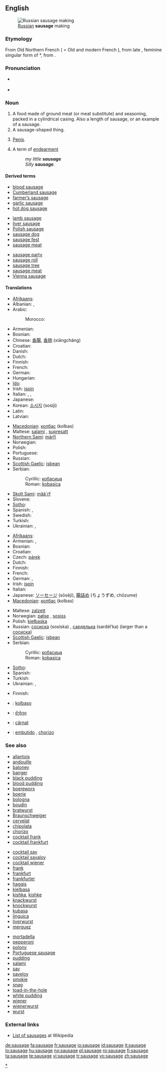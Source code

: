 {{wikipedia}}
==English==
[[Image:Russian Sausage Making.jpg|thumb|right|[[Russian]] '''sausage''' making]]

===Etymology===
From Old Northern French {{term|saussiche}} ( = Old and modern French {{term|saucisse}}), from late {{etyl|la}} {{term|salsicia}}, feminine singular form of *{{term||salsicius}}, from {{term|salsus||salted}}.

===Pronunciation===
* {{a|UK}} {{IPA|/ˈsɒsɪdʒ/}}
* {{audio|en-us-sausage.ogg|Audio (US)}}

===Noun===
{{en-noun}}

# A food made of ground meat (or meat substitute) and seasoning, packed in a cylindrical casing. Also a length of sausage, or an example of a sausage.
# A sausage-shaped thing.
# {{colloquial}} [[penis|Penis]].
# A term of [[endearment]]
#: ''my little '''sausage'''''
#: ''Silly '''sausage'''.''

====Derived terms====
{{top3}}
* [[blood sausage]]
* [[Cumberland sausage]]
* [[farmer's sausage|farmer’s sausage]]
* [[garlic sausage]]
* [[hot dog sausage]]
{{mid3}}
* [[lamb sausage]]
* [[liver sausage]]
* [[Polish sausage]]
* [[sausage dog]]
* [[sausage fest]]
* [[sausage meat]]
{{mid3}}
* [[sausage party]]
* [[sausage roll]]
* [[sausage tree]]
* [[sausage meat]]
* [[Vienna sausage]]
{{bottom}}

====Translations====
<!--(The following note need not apply: just give the word for a *generic* sausage in each language. English has "chipolata", "saveloy", "Cumberland sausage", etc., but the generic term is "sausage", just as the generic term is "salchicha" in Spanish.)
-- Maybe in Spain! In Mexico a salchicha is only a hot dog sausage. looking at the RAE, embutido seems to be the most generic term
Translations are complicated by the many names for different types of sausages in different languages. Thus the Spanish translation for different types of sausage may be ''salchicha f, chorizo m, butifarra f'', etc.
-->

{{trans-top|for slicing}}
* [[Afrikaans]]: {{t-|af|wors|xs=Afrikaans}}
* Albanian: {{t|sq|suxhur|xs=Albanian}},  {{t|sq|sallam|xs=Albanian}}
* Arabic: {{Arab|[[سجق]]}} {{IPAchar|(sújuk)}} {{m}}
*: Morocco: {{tø|ary|سوسيس|tr=sūsīs|sc=Arab}}
* Armenian: {{t-|hy|երշիկ|tr=eršik|sc=Armn|xs=Armenian}}
* Bosnian: {{t-|bs|kobasica|f}}
* Chinese: [[香腸]], [[香肠]] (xiāngcháng)
* Croatian: {{t-|hr|kobasica|f}}
* Danish: {{t+|da|pølse|c}}
* Dutch: {{t+|nl|worst|m}}
* Finnish: {{t+|fi|makkara}}
* French: {{t+|fr|saucisse|f}}
* German: {{t+|de|Wurst|f}}
* Hungarian: {{t+|hu|kolbász}}
* [[Ido]]: {{t+|io|sociso|xs=Ido}}
* Irish: [[ispín]] {{m}}
* Italian: {{t+|it|salame|m}}, {{t+|it|salume|m}}, {{t+|it|insaccato|m}}
* Japanese: {{t-|ja|ソーセージ|tr=sōsēji|sc=Jpan}}
* Korean: [[소시지]] (sosiji)
* Latin: {{t|la|salsicia}}
* Latvian: {{t-|lv|desa|f|xs=Latvian}}
{{trans-mid}}
* [[Macedonian]]: [[колбас]] (kolbas) {{m}}
* Maltese: [[salami]] {{m}}, [[supresatt]] {{m}}
* [[Northern Sami]]: [[márfi]]
* Norwegian: {{t+|no|pølse|c}}
* Polish: {{t+|pl|kiełbasa|f}}
* Portuguese: {{t+|pt|salsicha|f}}
* Russian: {{t+|ru|колбаса|f|tr=kolbasá|sc=Cyrl}}
* [[Scottish Gaelic]]: [[isbean]] {{m}}
* Serbian:
*: Cyrillic: [[кобасица#Serbian|кобасица]] {{f}}
*: Roman: [[kobasica#Serbian|kobasica]] {{f}}
* [[Skolt Sami]]: [[mää´rf]]
* Slovene: {{t+|sl|klobasa|f}}
* [[Sotho]]: {{t|st|boroso|xs=Sotho}}
* Spanish: {{t+|es|embutido|m}}, {{t+|es|salchicha|f}}
* Swedish: {{t+|sv|korv|c}}
* Turkish: {{t+|tr|sosis}}
* Ukrainian: {{t+|uk|ковбаса|tr=kovbasá|sc=Cyrl|xs=Ukrainian}}, {{t-|uk|сосиска|tr=sosýska|sc=Cyrl|xs=Ukrainian}}
{{trans-bottom}}

{{trans-top|small, uncooked}}
* [[Afrikaans]]: {{t-|af|wors|xs=Afrikaans}}
* Armenian: {{t-|hy|նրբերշիկ|tr=nrberšik|sc=Armn|xs=Armenian}},  {{qualifier|colloquial}} {{t-|hy|սասիսկի|tr=sasiski|sc=Armn|xs=Armenian}}
* Bosnian: {{t-|bs|kobasica|f}}
* Croatian: {{t-|hr|kobasica|f}}
* Czech: [[párek]] {{m}}
* Dutch: {{t+|nl|worst|m}}
* Finnish: {{t+|fi|makkara}}
* French: {{t+|fr|saucisson|m}}
* German: {{t+|de|Würstchen|n}}, {{t+|de|Wurst|f}}
* Irish: [[ispín]] {{m}}
* Italian: {{t+|it|salsiccia|f}}
* Japanese: [[ソーセージ]] (sōsēji), [[腸詰め]] (ちょうずめ, chōzume)
* [[Macedonian]]: [[колбас]] (kolbas) {{m}}
{{trans-mid}}
* Maltese: [[zalzett]] {{m}}
* Norwegian: [[pølse]] {{c}}, [[sosiss]] {{m}}
* Polish: [[kiełbaska]] {{f}}
* Russian: [[сосиска]] (sosíska) {{f}}, [[сарделька]] (sardél’ka) {{f}} (larger than a [[сосиска]])
* [[Scottish Gaelic]]: [[isbean]] {{m}}
* Serbian:
*: Cyrillic: [[кобасица#Serbian|кобасица]] {{f}}
*: Roman: [[kobasica#Serbian|kobasica]] {{f}}
* [[Sotho]]: {{t|st|boroso|xs=Sotho}}
* Spanish: {{t+|es|salchicha|f}}
* Turkish: {{t+|tr|sosis}}
* Ukrainian: {{t+|uk|ковбаса|tr=kovbasá|sc=Cyrl|xs=Ukrainian}}, {{t-|uk|сосиска|tr=sosýska|sc=Cyrl|xs=Ukrainian}}
{{trans-bottom}}

{{trans-top|sausage-shaped thing}}
* Finnish: {{t+|fi|makkara}}
{{trans-mid}}
{{trans-bottom}}

{{checktrans-top}}
<!--Remove this section once all of the translations below have been moved into the tables above.-->
* {{ttbc|Esperanto}}: [[kolbaso]]
* {{ttbc|Georgian}}: [[ძეხვი]]
* {{ttbc|Romanian}}: [[cârnat]] {{m}}
* {{ttbc|Spanish}}: [[embutido]] {{m}}, [[chorizo]]
{{checktrans-bottom}}

===See also===
{{top3}}
* [[allantois]]
* [[andouille]]
* [[baloney]]
* [[banger]]
* [[black pudding]]
* [[blood pudding]]
* [[boerewors]]
* [[boerie]]
* [[bologna]]
* [[boudin]]
* [[bratwurst]]
* [[Braunschweiger]]
* [[cervelat]]
* [[chipolata]]
* [[chorizo]]
* [[cocktail frank]]
* [[cocktail frankfurt]]
{{mid3}}
* [[cocktail sav]]
* [[cocktail savaloy]]
* [[cocktail wiener]]
* [[frank]]
* [[frankfurt]]
* [[frankfurter]]
* [[haggis]]
* [[kielbasa]]
* [[kishka]], [[kishke]]
* [[knackwurst]]
* [[knockwurst]]
* [[kubasa]]
* [[linguica]]
* [[liverwurst]]
* [[merguez]]
{{mid3}}
* [[mortadella]]
* [[pepperoni]]
* [[polony]]
* [[Portuguese sausage]]
* [[pudding]]
* [[salami]]
* [[sav]]
* [[saveloy]]
* [[smokie]]
* [[snag]]
* [[toad-in-the-hole]]
* [[white pudding]]
* [[wiener]]
* [[wienerwurst]]
* [[wurst]]
{{bottom}}

===External links===
* [[w:Category:Sausages|List of sausages]] at Wikipedia

[[Category:Sausages|*]]

[[de:sausage]]
[[fa:sausage]]
[[fr:sausage]]
[[io:sausage]]
[[id:sausage]]
[[it:sausage]]
[[lo:sausage]]
[[hu:sausage]]
[[no:sausage]]
[[pl:sausage]]
[[ro:sausage]]
[[fi:sausage]]
[[ta:sausage]]
[[te:sausage]]
[[vi:sausage]]
[[tr:sausage]]
[[vo:sausage]]
[[zh:sausage]]
